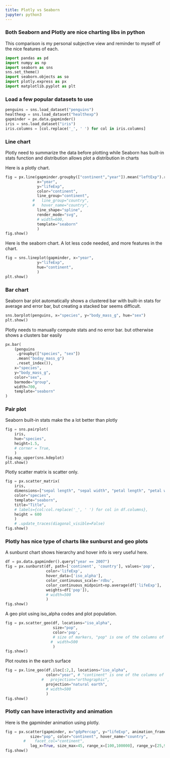 ```yaml
---
title: Plotly vs Seaborn
jupyter: python3
---
```



### Both Seaborn and Plotly are nice charting libs in python

This comparison is my personal subjective view and reminder to myself of the nice features of each.  

```python
import pandas as pd
import numpy as np
import seaborn as sns
sns.set_theme()
import seaborn.objects as so
import plotly.express as px
import matplotlib.pyplot as plt
```

### Load a few popular datasets to use

```python
penguins = sns.load_dataset("penguins")
healthexp = sns.load_dataset("healthexp")
gapminder = px.data.gapminder()
iris = sns.load_dataset("iris")
iris.columns = [col.replace('_', ' ') for col in iris.columns]
```

### Line chart

Plotly need to summarize the data before plotting while Seaborn has built-in stats function and distribution allows plot a distribution in charts

Here is a plotly chart.

```python
fig = px.line(gapminder.groupby(["continent","year"]).mean("leftExp").reset_index(),
              x="year", 
              y="lifeExp", 
              color="continent", 
              line_group="continent", 
            #   line_group="country", 
            #   hover_name="country",
              line_shape="spline", 
              render_mode="svg",
              # width=600,
              template="seaborn"
              )
fig.show()
```

Here is the seaborn chart. A lot less code needed, and more features in the chart.

```python
fig = sns.lineplot(gapminder, x="year", 
              y="lifeExp", 
              hue="continent",               
              )
plt.show()
```

### Bar chart 

Seaborn bar plot automatically shows a clustered bar with built-in stats for average and error bar, but creating a stacked bar seems difficult.

```python
sns.barplot(penguins, x="species", y="body_mass_g", hue="sex")
plt.show()
```

Plotly needs to manually compute stats and no error bar. but otherwise shows a clusters bar easily

```python
px.bar(
    (penguins
     .groupby(["species", "sex"])
     .mean("boday_mass_g")
     .reset_index()),
    x="species",
    y="body_mass_g",
    color="sex",
    barmode="group",
    width=700,
    template="seaborn"
)
```

### Pair plot
Seaborn built-in stats make the a lot better than plotly

```python

fig = sns.pairplot(
    iris,
    hue="species",
    height=1.5,
    # corner = True,
    )
fig.map_upper(sns.kdeplot) 
plt.show()
```

Plotly scatter matrix is scatter only.

```python
fig = px.scatter_matrix(
    iris,
    dimensions=["sepal length", "sepal width", "petal length", "petal width"],
    color="species",
    template="seaborn",
    title="Title",
    # labels={col:col.replace('_', ' ') for col in df.columns},
    height = 600
    )
    # .update_traces(diagonal_visible=False)
fig.show()
```

### Plotly has nice type of charts like sunburst and geo plots

A sunburst chart shows hierarchy and hover info is very useful here.

```python
df = px.data.gapminder().query("year == 2007")
fig = px.sunburst(df, path=['continent', 'country'], values='pop',
                  color='lifeExp', 
                  hover_data=['iso_alpha'],
                  color_continuous_scale='rdbu',
                  color_continuous_midpoint=np.average(df['lifeExp'], 
                  weights=df['pop']),
                  # width=500
                  )
fig.show()
```

A geo plot using iso_alpha codes and plot population. 

```python
fig = px.scatter_geo(df, locations="iso_alpha",
                     size="pop",
                     color='pop',
                     # size of markers, "pop" is one of the columns of gapminder
                    #  width=500
                     )
fig.show()
```

Plot routes in the earch surface

```python
fig = px.line_geo(df.iloc[:2,], locations="iso_alpha",
                  color="year", # "continent" is one of the columns of gapminder
                #   projection="orthographic",
                  projection="natural earth",
                  # width=500
                  )
fig.show()
```


### Plotly can have interactivity and animation

Here is the gapminder animation using plotly.

```python
fig = px.scatter(gapminder, x="gdpPercap", y="lifeExp", animation_frame="year", animation_group="country",
           size="pop", color="continent", hover_name="country", 
        #    facet_col="continent",
           log_x=True, size_max=45, range_x=[100,100000], range_y=[25,90])
fig.show()
```

